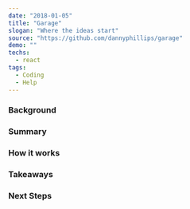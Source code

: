---
date: "2018-01-05"
title: "Garage"
slogan: "Where the ideas start"
source: "https://github.com/dannyphillips/garage"
demo: ""
techs:
  - react
tags:
  - Coding
  - Help
---

### Background

### Summary

### How it works

### Takeaways

### Next Steps